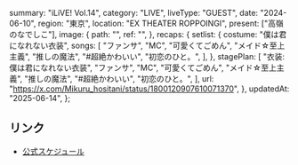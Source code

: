   summary: "iLiVE! Vol.14",
  category: "LIVE",
  liveType: "GUEST",
  date: "2024-06-10",
  region: "東京",
  location: "EX THEATER ROPPOINGI",
  present: ["高嶺のなでしこ"],
  image: {
    path: "",
    ref: "",
  },
  recaps: {
    setlist: {
      costume: "僕は君になれない衣装",
      songs: [
        "ファンサ",
        "MC",
        "可愛くてごめん",
        "メイド☆至上主義",
        "推しの魔法",
        "#超絶かわいい",
        "初恋のひと。",
      ],
    },
    stagePlan: [
      "衣装: 僕は君になれない衣装",
      "ファンサ",
      "MC",
      "可愛くてごめん",
      "メイド☆至上主義",
      "推しの魔法",
      "#超絶かわいい",
      "初恋のひと。",
    ],
    url: "https://x.com/Mikuru_hositani/status/1800120907610071370",
  },
  updatedAt: "2025-06-14",
};

## リンク

- [公式スケジュール](https://takanenonadeshiko.jp/?p=2064)

